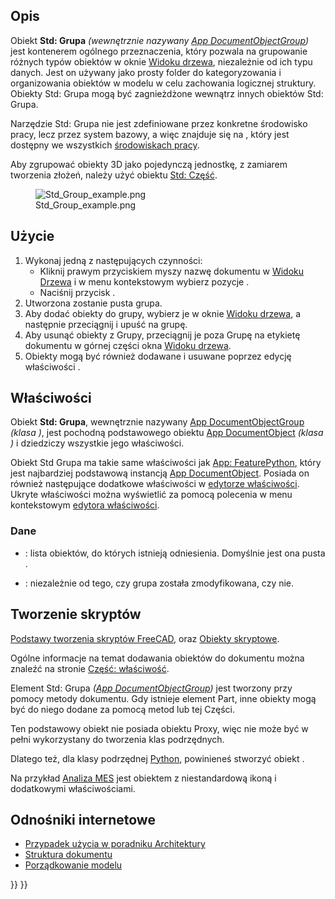 <languages/>

{{Docnav/pl
|[[Part_DatumPoint/pl|Punkt odniesienia]]
|[[Std_LinkMake/pl|Utwórz łącze]]
|[[Std_Base/pl|Narzędzia standardowe]]
|IconL=Part_DatumPoint.svg
|IconR=Std_LinkMake.svg
|IconC=Freecad.svg
}}

{{GuiCommand/pl
|Name=Std Group
|Name/pl=Std: Grupa
|MenuLocation=[[Tree_view/pl|Widok drzewa]] → Kliknij prawym przyciskiem myszki nazwę dokumentu → Utwórz grupę ...
|Workbenches=wszystkie
|Shortcut=
|Version=
|SeeAlso=[[Std_Part/pl|Część]], [[Draft_SelectGroup/pl|Wybierz grupę]], [[Draft_AddToGroup/pl|Dodaj do grupy]]
}}

<span id="Description"></span>
==Opis==

Obiekt '''Std: Grupa''' ''(wewnętrznie nazywany [[App_DocumentObjectGroup/pl|App DocumentObjectGroup]])'' jest kontenerem ogólnego przeznaczenia, który pozwala na grupowanie różnych typów obiektów w oknie [[Tree_view/pl|Widoku drzewa]], niezależnie od ich typu danych. Jest on używany jako prosty folder do kategoryzowania i organizowania obiektów w modelu w celu zachowania logicznej struktury. Obiekty Std: Grupa mogą być zagnieżdżone wewnątrz innych obiektów Std: Grupa.

Narzędzie Std: Grupa nie jest zdefiniowane przez konkretne środowisko pracy, lecz przez system bazowy, a więc znajduje się na {{MenuCommand|pasku narzędzi konstrukcji}}, który jest dostępny we wszystkich [[Workbenches/pl|środowiskach pracy]].

Aby zgrupować obiekty 3D jako pojedynczą jednostkę, z zamiarem tworzenia złożeń, należy użyć obiektu [[Std_Part/pl|Std: Część]].

[[File:Std_Group_example.png]]

{{Caption|Różne elementy wewnątrz obiektu Std: Grupa w widoku drzewa.}}

<span id="Usage"></span>
==Użycie==

# Wykonaj jedną z następujących czynności:
#* Kliknij prawym przyciskiem myszy nazwę dokumentu w [[Tree_view/pl|Widoku Drzewa]] i w menu kontekstowym wybierz pozycje {{MenuCommand|Utwórz grupę ...}}.
#* Naciśnij przycisk {{Button|[[Image:Std_Group.svg|16px]] [[Std_Group/pl|Utwórz grupę]]}}.
# Utworzona zostanie pusta grupa.
# Aby dodać obiekty do grupy, wybierz je w oknie [[Tree_view/pl|Widoku drzewa]], a następnie przeciągnij i upuść na grupę.
# Aby usunąć obiekty z Grupy, przeciągnij je poza Grupę na etykietę dokumentu w górnej części okna [[Tree_view/pl|Widoku drzewa]].
# Obiekty mogą być również dodawane i usuwane poprzez edycję właściwości {{PropertyData|Grupa}}.

<span id="Properties"></span>
==Właściwości==

Obiekt '''Std: Grupa''', wewnętrznie nazywany [[App_DocumentObjectGroup/pl|App DocumentObjectGroup]] ''(klasa {{incode|App::DocumentObjectGroup}})'', jest pochodną podstawowego obiektu [[App_DocumentObject/pl|App DocumentObject]] ''(klasa {{incode|App::DocumentObject}})'' i dziedziczy wszystkie jego właściwości.

Obiekt Std Grupa ma takie same właściwości jak [[App_FeaturePython/pl#Właściwości|App: FeaturePython]], który jest najbardziej podstawową instancją [[App_DocumentObject/pl|App DocumentObject]]. Posiada on również następujące dodatkowe właściwości w [[Property_editor/pl|edytorze właściwości]]. Ukryte właściwości można wyświetlić za pomocą polecenia {{MenuCommand|Pokaż ukryte}} w menu kontekstowym [[Property_editor/pl|edytora właściwości]].

<span id="Data"></span>
===Dane===

{{TitleProperty|Podstawa}}

* {{PropertyData|Grupa|LinkList}}: lista obiektów, do których istnieją odniesienia. Domyślnie jest ona pusta {{value|[]}}.
* {{PropertyData|_ Group Touched|Bool|Hidden}}: niezależnie od tego, czy grupa została zmodyfikowana, czy nie.

<span id="Scripting"></span>
==Tworzenie skryptów==

{{Emphasis|Zobacz również:}} [[FreeCAD_Scripting_Basics/pl|Podstawy tworzenia skryptów FreeCAD]], oraz [[Scripted_objects/pl|Obiekty skryptowe]].

Ogólne informacje na temat dodawania obiektów do dokumentu można znaleźć na stronie [[Part_Feature/pl|Część: właściwość]].

Element Std: Grupa ''([[App_DocumentObjectGroup/pl|App DocumentObjectGroup]])'' jest tworzony przy pomocy metody {{incode|addObject()}} dokumentu. Gdy istnieje element Part, inne obiekty mogą być do niego dodane za pomocą metod {{incode|addObject()}} lub {{incode|addObjects()}} tej Części.

{{Code|code=
import FreeCAD as App

doc = App.newDocument()
group = App.ActiveDocument.addObject("App::DocumentObjectGroup", "Group")

obj1 = App.ActiveDocument.addObject("PartDesign::Body", "Body")
obj2 = App.ActiveDocument.addObject("Part::Box", "Box")

group.addObjects([obj1, obj2])
App.ActiveDocument.recompute()
}}

Ten podstawowy obiekt {{incode|App::DocumentObjectGroup}} nie posiada obiektu Proxy, więc nie może być w pełni wykorzystany do tworzenia klas podrzędnych.

Dlatego też, dla klasy podrzędnej [[Python/pl|Python]], powinieneś stworzyć obiekt {{incode|App::DocumentObjectGroupPython}}.

{{Code|code=
import FreeCAD as App

doc = App.newDocument()
obj = App.ActiveDocument.addObject("App::DocumentObjectGroupPython", "Name")
obj.Label = "Custom label"
}}

Na przykład [[FEM_Analysis/pl|Analiza MES]] jest obiektem {{incode|App::DocumentObjectGroupPython}} z niestandardową ikoną i dodatkowymi właściwościami.

<span id="Links"></span>
==Odnośniki internetowe==

* [[Arch_tutorial/pl#Porządkowanie_modelu|Przypadek użycia w poradniku Architektury]]
* [[Document_structure/pl|Struktura dokumentu]]
* [http://www.freecadweb.org/wiki/index.php?title=Arch_tutorial#Organizing_your_model Porządkowanie modelu]


{{Docnav/pl
|[[Part_DatumPoint/pl|Punkt odniesienia]]
|[[Std_LinkMake/pl|Utwórz łącze]]
|[[Std_Base/pl|Narzędzia standardowe]]
|IconL=Part_DatumPoint.svg
|IconR=Std_LinkMake.svg
|IconC=Freecad.svg
}}

{{Std_Base_navi{{#translation:}}}}
{{Userdocnavi{{#translation:}}}}